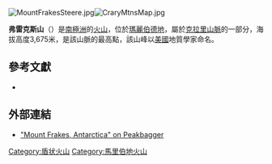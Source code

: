 [[Image:MountFrakesSteere.jpg|right]][[Image:CraryMtnsMap.jpg|thumb]]

'''弗雷克斯山'''（{{lang-en|Mount Frakes}}）是[[南極洲|南極洲]]的[[火山|火山]]，位於[[瑪麗伯德地|瑪麗伯德地]]，屬於[[克拉里山脈|克拉里山脈]]的一部分，海拔高度3,675米，是該山脈的最高點，該山峰以[[美國|美國]]地質學家命名。

== 參考文獻 ==
* {{cite book | last = LeMasurier | first = W. E. | coauthors = Thomson, J. W. (eds.) | title = Volcanoes of the Antarctic Plate and Southern Oceans | publisher = [[American_Geophysical_Union|American Geophysical Union]] | year = 1990 | isbn = 0-87590-172-7 | page = 512 pp }}

==外部連結==
* [http://www.peakbagger.com/peak.aspx?pid=12131 "Mount Frakes, Antarctica" on Peakbagger] {{Wayback|url=http://www.peakbagger.com/peak.aspx?pid=12131 |date=20210804100632 }}

{{DEFAULTSORT:Mount Frakes}}
[[Category:盾状火山|Category:盾状火山]]
[[Category:馬里伯地火山|Category:馬里伯地火山]]


{{MarieByrdLand-geo-stub}}